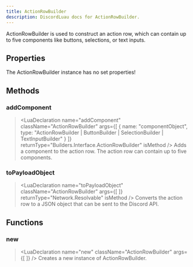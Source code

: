 ```yaml
---
title: ActionRowBuilder
description: DiscordLuau docs for ActionRowBuilder.
---
```

[//]: # (This file was automatically compiled through the Generator luau code under this repository)
[//]: # (if you want to edit the documentation of discord-luau, please write changes)
[//]: # (to the discord-luau repository itself, we extract the comments from discord-luau and translate)
[//]: # (them into markdown files that Nextra can interpret!)

[//]: # (----- DOCUMENT IMPORTS ----- )


[//]: # (----- DOCUMENT DESCRIPTION ----- )

ActionRowBuilder is used to construct an action row, which can contain up to five components like buttons, selections, or text inputs.

[//]: # (----- DOCUMENT PROPERTIES ----- )

## Properties

The ActionRowBuilder instance has no set properties!

[//]: # (----- DOCUMENT METHODS ----- )

## Methods

### addComponent

> <LuaDeclaration name="addComponent" className="ActionRowBuilder" args={[ { name: "componentObject", type: "ActionRowBuilder | ButtonBuilder | SelectionBuilder | TextInputBuilder" } ]} returnType="Builders.Interface.ActionRowBuilder" isMethod />
Adds a component to the action row. The action row can contain up to five components.
### toPayloadObject

> <LuaDeclaration name="toPayloadObject" className="ActionRowBuilder" args={[  ]} returnType="Network.Resolvable" isMethod />
Converts the action row to a JSON object that can be sent to the Discord API.

[//]: # (----- DOCUMENT FUNCTIONS ----- )

## Functions

### new

> <LuaDeclaration name="new" className="ActionRowBuilder" args={[  ]} />
Creates a new instance of ActionRowBuilder.

